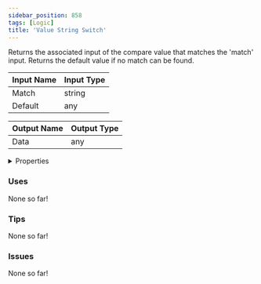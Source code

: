 ```yaml
---
sidebar_position: 858
tags: [Logic]
title: 'Value String Switch'
---
```


Returns the associated input of the compare value that matches the 'match' input. Returns the default value if no match can be found.



<IChip uuid="2c9dcd54-dd65-498e-8a13-50c221448358"/>

| Input Name | Input Type |
|-----------|-----------|
| Match | string |
| Default | any |

| Output Name | Output Type |
|-----------|-----------|
| Data | any |


<details>
  <summary>Properties</summary>
  <div>
    <div>
    <table>
      <thead>
        <tr>
          <th>Is beta required?</th>
          <th>No</th>
        </tr>
        <tr>
          <th>Is this chip a trolling risk?</th>
          <th>No</th>
        </tr>
        <tr>
          <th>Is this chip a role assignment risk?</th>
          <th>No</th>
        </tr>
        <tr>
          <th>Chip UUID</th>
          <th>2c9dcd54-dd65-498e-8a13-50c221448358</th>
        </tr>
        <tr>
          <th>Room availability</th>
          <th>Available everywhere</th>
        </tr>
      </thead>
    </table>
    </div>
  </div>
</details>

### Uses

None so far!

### Tips

None so far!

### Issues

None so far!